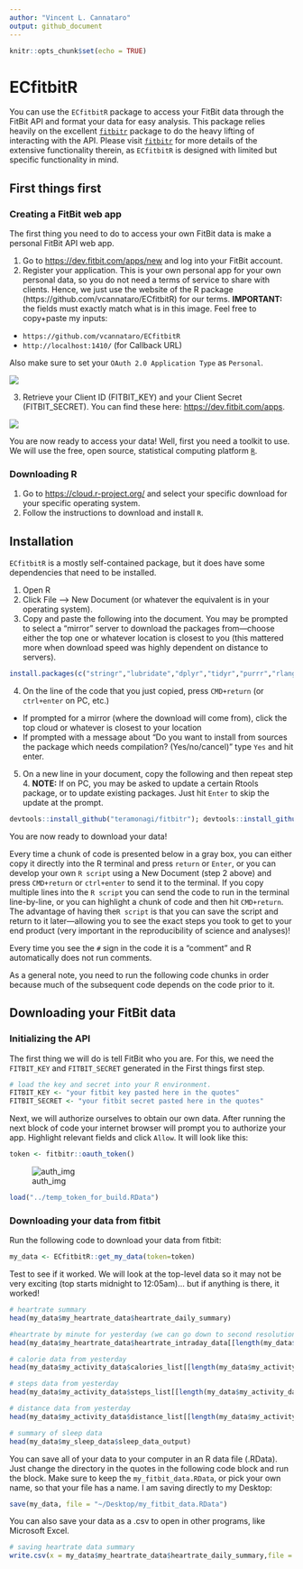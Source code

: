 ```yaml
---
author: "Vincent L. Cannataro"
output: github_document
---
```


```r
knitr::opts_chunk$set(echo = TRUE)
```

# ECfitbitR

You can use the `ECfitbitR` package to access your FitBit data through the FitBit API and format your data for easy analysis. This package relies heavily on the excellent [`fitbitr`](https://github.com/teramonagi/fitbitr) package to do the heavy lifting of interacting with the API. Please visit [`fitbitr`](https://github.com/teramonagi/fitbitr) for more details of the extensive functionality therein, as `ECfitbitR` is designed with limited but specific functionality in mind. 

## First things first

### Creating a FitBit web app 

The first thing you need to do to access your own FitBit data is make a personal FitBit API web app. 

1. Go to [https://dev.fitbit.com/apps/new](https://dev.fitbit.com/apps/new) and log into your FitBit account. 
2. Register your application. This is your own personal app for your own personal data, so you do not need a terms of service to share with clients. Hence, we just use the website of the R package (https://github.com/vcannataro/ECfitbitR) for our terms. **IMPORTANT:** the fields must exactly match what is in this image. Feel free to copy+paste my inputs:
 + `https://github.com/vcannataro/ECfitbitR` 
 + `http://localhost:1410/` (for Callback URL)
 
Also make sure to set your `OAuth 2.0 Application Type` as `Personal`.  


![](man/figures/screenshot_app_options.png)

3. Retrieve your Client ID (FITBIT_KEY) and your Client Secret (FITBIT_SECRET). You can find these here: [https://dev.fitbit.com/apps](https://dev.fitbit.com/apps). 

![](man/figures/web_app_settings.png)

You are now ready to access your data! Well, first you need a toolkit to use. We will use the free, open source, statistical computing platform [`R`](https://www.r-project.org/). 

### Downloading R

1. Go to [https://cloud.r-project.org/](https://cloud.r-project.org/) and select your specific download for your specific operating system. 
2. Follow the instructions to download and install `R`. 

## Installation

`ECfitbitR` is a mostly self-contained package, but it does have some dependencies that need to be installed. 

1. Open R 
2. Click File --> New Document (or whatever the equivalent is in your operating system). 
3. Copy and paste the following into the document. You may be prompted to select a "mirror" server to download the packages from---choose either the top one or whatever location is closest to you (this mattered more when download speed was highly dependent on distance to servers).   

```r
install.packages(c("stringr","lubridate","dplyr","tidyr","purrr","rlang","httr","jsonlite","httpuv","RCurl","devtools"))
```

4. On the line of the code that you just copied, press `CMD+return` (or `ctrl+enter` on PC, etc.) 
  + If prompted for a mirror (where the download will come from), click the top cloud or whatever is closest to your location
  + If prompted with a message about "Do you want to install from sources the package which needs compilation? (Yes/no/cancel)" type `Yes` and hit enter. 
  
5. On a new line in your document, copy the following and then repeat step 4. **NOTE:** If on PC, you may be asked to update a certain Rtools package, or to update existing packages. Just hit `Enter` to skip the update at the prompt. 

```r
devtools::install_github("teramonagi/fitbitr"); devtools::install_github("vcannataro/ECfitbitR")
```

You are now ready to download your data! 

Every time a chunk of code is presented below in a gray box, you can either copy it directly into the R terminal and press `return` or `Enter`, or you can develop your own `R script` using a New Document (step 2 above) and press `CMD+return` or `ctrl+enter` to send it to the terminal. If you copy multiple lines into the `R script` you can send the code to run in the terminal line-by-line, or you can highlight a chunk of code and then hit `CMD+return`. The advantage of having the`R script` is that you can save the script and return to it later—allowing you to see the exact steps you took to get to your end product (very important in the reproducibility of science and analyses)!  

Every time you see the `#` sign in the code it is a "comment" and R automatically does not run comments. 

As a general note, you need to run the following code chunks in order because much of the subsequent code depends on the code prior to it. 

## Downloading your FitBit data

### Initializing the API

The first thing we will do is tell FitBit who you are. For this, we need the `FITBIT_KEY` and `FITBIT_SECRET` generated in the First things first step. 

```r
# load the key and secret into your R environment. 
FITBIT_KEY <- "your fitbit key pasted here in the quotes"
FITBIT_SECRET <- "your fitbit secret pasted here in the quotes"
```


Next, we will authorize ourselves to obtain our own data. After running the next block of code your internet browser will prompt you to authorize your app. Highlight relevant fields and click `Allow`. It will look like this: 


```r
token <- fitbitr::oauth_token()
```


![auth_img](man/figures/authorize_screenshot.png)



```r
load("../temp_token_for_build.RData")
```



### Downloading your data from fitbit

Run the following code to download your data from fitbit: 

```r
my_data <- ECfitbitR::get_my_data(token=token)
```


Test to see if it worked. We will look at the top-level data so it may not be very exciting (top starts midnight to 12:05am)... but if anything is there, it worked!

```r
# heartrate summary 
head(my_data$my_heartrate_data$heartrate_daily_summary)

#heartrate by minute for yesterday (we can go down to second resolution if we want in the future)
head(my_data$my_heartrate_data$heartrate_intraday_data[[length(my_data$my_heartrate_data$heartrate_intraday_data)]])

# calorie data from yesterday 
head(my_data$my_activity_data$calories_list[[length(my_data$my_activity_data$calories_list)]])

# steps data from yesterday
head(my_data$my_activity_data$steps_list[[length(my_data$my_activity_data$steps_list)]])

# distance data from yesterday
head(my_data$my_activity_data$distance_list[[length(my_data$my_activity_data$distance_list)]])

# summary of sleep data
head(my_data$my_sleep_data$sleep_data_output)

```




You can save all of your data to your computer in an R data file (.RData). Just change the directory in the quotes in the following code block and run the block. Make sure to keep the `my_fitbit_data.RData`, or pick your own name, so that your file has a name. I am saving directly to my Desktop: 

```r
save(my_data, file = "~/Desktop/my_fitbit_data.RData") 
```


You can also save your data as a .csv to open in other programs, like Microsoft Excel. 

```r
# saving heartrate data summary
write.csv(x = my_data$my_heartrate_data$heartrate_daily_summary,file = "~/Desktop/my_heartrate_data.csv", row.names = F)
```






